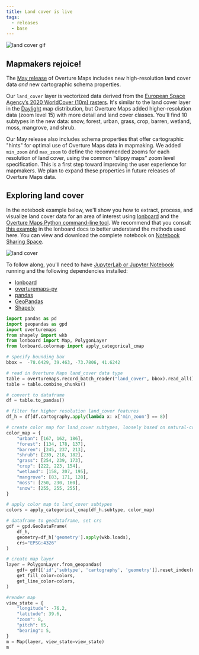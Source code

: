 ```yaml
---
title: Land cover is live
tags:
  - releases
  - base
---
```


![land cover gif](/img/blog/lc.gif)

## Mapmakers rejoice! 

The [May release](https://docs.overturemaps.org/release/latest) of Overture Maps includes new high-resolution land cover data *and* new cartographic schema properties.

<!-- truncate -->

Our `land_cover` layer is vectorized data derived from the [European Space Agency’s 2020 WorldCover (10m) rasters](https://esa-worldcover.org/en). It's similar to the land cover layer in the [Daylight](https://daylightmap.org/2023/10/11/landcover.html) map distribution, but Overture Maps added higher-resolution data (zoom level 15) with more detail and land cover classes. You'll find 10 subtypes in the new data: snow, forest, urban, grass, crop, barren, wetland, moss, mangrove, and shrub. 

Our May release also includes schema properties that offer cartographic "hints" for optimal use of Overture Maps data in mapmaking. We added `min_zoom` and `max_zoom` to define the recommended zooms for each resolution of land cover, using the common “slippy maps” zoom level specification. This is a first step toward improving the user experience for mapmakers. We plan to expand these properties in future releases of Overture Maps data.

## Exploring land cover

In the notebook example below, we'll show you how to extract, process, and visualize land cover data for an area of interest using [lonboard](https://developmentseed.org/lonboard/latest/) and the [Overture Maps Python command-line tool](https://github.com/OvertureMaps/overturemaps-py). We recommend that you consult [this example](https://developmentseed.org/lonboard/latest/examples/overture-maps/ ) in the lonboard docs to better understand the methods used here. You can view and download the complete notebook on [Notebook Sharing Space](https://notebooksharing.space/view/b63f6b3dda1da99c45caf53284fbc508aaae0a43480b43bb0316db636c5e6677).


![land cover](/img/blog/notebook-overture-lc.png)

 To follow along, you'll need to have [JupyterLab or Jupyter Notebook](https://jupyter.org/) running and the following dependencies installed:
 - [lonboard](https://developmentseed.org/lonboard/latest/#install)
 - [overturemaps-py](https://github.com/OvertureMaps/overturemaps-py)
 - [pandas](https://pandas.pydata.org/)
 - [GeoPandas](https://geopandas.org/en/stable/index.html)
 - [Shapely](https://shapely.readthedocs.io/en/stable/index.html) 


``` python
import pandas as pd
import geopandas as gpd
import overturemaps 
from shapely import wkb
from lonboard import Map, PolygonLayer
from lonboard.colormap import apply_categorical_cmap
```

``` python
# specify bounding box
bbox =  -78.6429, 39.463, -73.7806, 41.6242
```

``` python
# read in Overture Maps land_cover data type
table = overturemaps.record_batch_reader("land_cover", bbox).read_all()
table = table.combine_chunks()
```

``` python
# convert to dataframe
df = table.to_pandas()
```

``` python
# filter for higher resolution land_cover features
df_h = df[df.cartography.apply(lambda x: x['min_zoom'] == 8)]
```

``` python
# create color map for land_cover subtypes, loosely based on natural-color palette: https://www.shadedrelief.com/shelton/c.html
color_map = {
    "urban": [167, 162, 186],
    "forest": [134, 178, 137],
    "barren": [245, 237, 213],
    "shrub": [239, 218, 182],
    "grass": [254, 239, 173],
    "crop": [222, 223, 154],
    "wetland": [158, 207, 195], 
    "mangrove": [83, 171, 128],
    "moss": [250, 230, 160],
    "snow": [255, 255, 255],  
}
```

``` python
# apply color map to land_cover subtypes
colors = apply_categorical_cmap(df_h.subtype, color_map)
```

``` python
# dataframe to geodataframe, set crs
gdf = gpd.GeoDataFrame(
    df_h, 
    geometry=df_h['geometry'].apply(wkb.loads), 
    crs="EPSG:4326"
)
```

``` python
# create map layer 
layer = PolygonLayer.from_geopandas(
    gdf= gdf[['id','subtype', 'cartography', 'geometry']].reset_index(drop=True),
    get_fill_color=colors,
    get_line_color=colors,
)
```

``` python
#render map
view_state = {
    "longitude": -76.2,
    "latitude": 39.6,
    "zoom": 8,
    "pitch": 65,
    "bearing": 5,
}
m = Map(layer, view_state=view_state)
m
```




